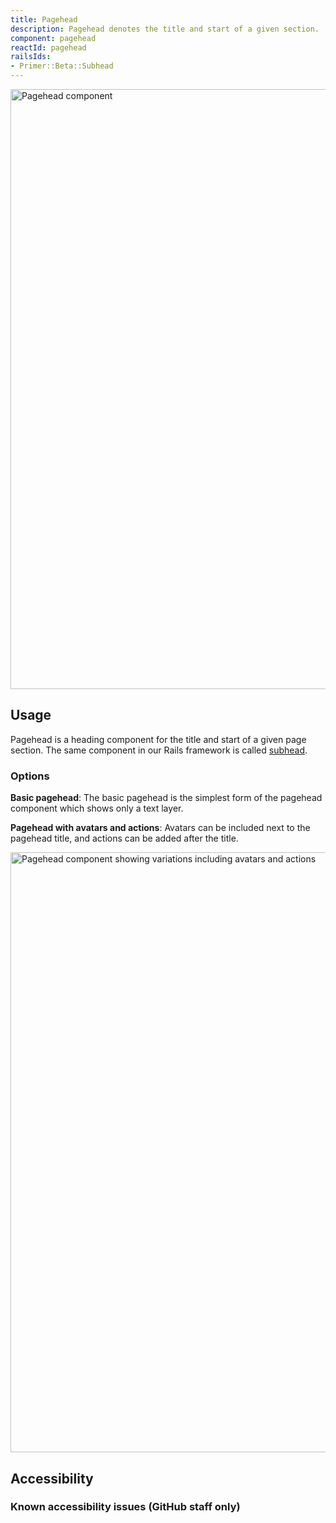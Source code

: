 ```yaml
---
title: Pagehead
description: Pagehead denotes the title and start of a given section.
component: pagehead
reactId: pagehead
railsIds:
- Primer::Beta::Subhead
---
```



<img
  src="https://github.com/primer/design/assets/586552/a3f4a112-bb48-44c8-9c57-ab011a3cd032"
  role="presentation"
  width="960"
  alt="Pagehead component"
/>

## Usage

Pagehead is a heading component for the title and start of a given page section. The same component in our Rails framework is called [subhead](/component/pagehead/rails/beta). 

### Options

**Basic pagehead**: The basic pagehead is the simplest form of the pagehead component which shows only a text layer.

**Pagehead with avatars and actions**: Avatars can be included next to the pagehead title, and actions can be added after the title.

<img
  src="https://github.com/primer/design/assets/586552/b972eb5b-9af5-46dc-bf2b-6d3c2dc4ea53"
  role="presentation"
  width="960"
  alt="Pagehead component showing variations including avatars and actions"
/>

## Accessibility

### Known accessibility issues (GitHub staff only)

 <AccessibilityLink label="Pagehead"/>
